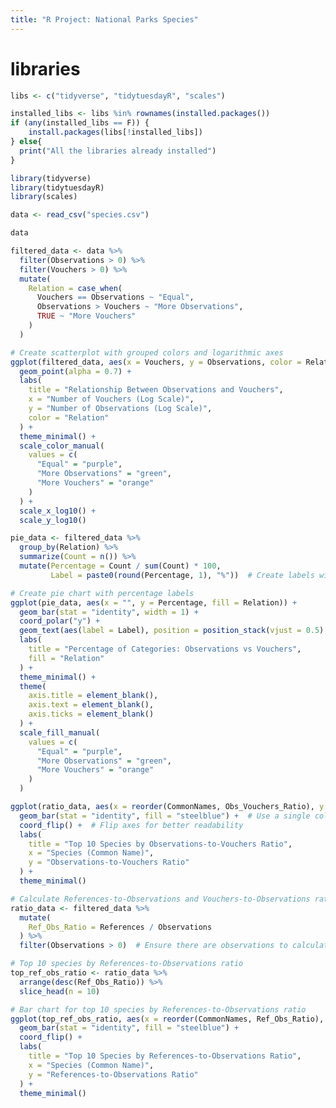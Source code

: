 ```yaml
---
title: "R Project: National Parks Species"
---
```


# libraries 
```r
libs <- c("tidyverse", "tidytuesdayR", "scales")

installed_libs <- libs %in% rownames(installed.packages())
if (any(installed_libs == F)) {
    install.packages(libs[!installed_libs])
} else{
  print("All the libraries already installed")
}
```

```r
library(tidyverse)
library(tidytuesdayR)
library(scales)
```

```r
data <- read_csv("species.csv")

data

```


```r

filtered_data <- data %>%
  filter(Observations > 0) %>%
  filter(Vouchers > 0) %>%
  mutate(
    Relation = case_when(
      Vouchers == Observations ~ "Equal",
      Observations > Vouchers ~ "More Observations",
      TRUE ~ "More Vouchers"
    )
  )

# Create scatterplot with grouped colors and logarithmic axes
ggplot(filtered_data, aes(x = Vouchers, y = Observations, color = Relation)) +
  geom_point(alpha = 0.7) +
  labs(
    title = "Relationship Between Observations and Vouchers",
    x = "Number of Vouchers (Log Scale)",
    y = "Number of Observations (Log Scale)",
    color = "Relation"
  ) +
  theme_minimal() +
  scale_color_manual(
    values = c(
      "Equal" = "purple",
      "More Observations" = "green",
      "More Vouchers" = "orange"
    )
  ) +
  scale_x_log10() +  
  scale_y_log10() 
````

```r

pie_data <- filtered_data %>%
  group_by(Relation) %>%
  summarize(Count = n()) %>%
  mutate(Percentage = Count / sum(Count) * 100,
         Label = paste0(round(Percentage, 1), "%"))  # Create labels with percentages

# Create pie chart with percentage labels
ggplot(pie_data, aes(x = "", y = Percentage, fill = Relation)) +
  geom_bar(stat = "identity", width = 1) +
  coord_polar("y") +
  geom_text(aes(label = Label), position = position_stack(vjust = 0.5), size = 4) +  # Add percentage labels
  labs(
    title = "Percentage of Categories: Observations vs Vouchers",
    fill = "Relation"
  ) +
  theme_minimal() +
  theme(
    axis.title = element_blank(),
    axis.text = element_blank(),
    axis.ticks = element_blank()
  ) +
  scale_fill_manual(
    values = c(
      "Equal" = "purple",
      "More Observations" = "green",
      "More Vouchers" = "orange"
    )
  )

````

```r

ggplot(ratio_data, aes(x = reorder(CommonNames, Obs_Vouchers_Ratio), y = Obs_Vouchers_Ratio)) +
  geom_bar(stat = "identity", fill = "steelblue") +  # Use a single color
  coord_flip() +  # Flip axes for better readability
  labs(
    title = "Top 10 Species by Observations-to-Vouchers Ratio",
    x = "Species (Common Name)",
    y = "Observations-to-Vouchers Ratio"
  ) +
  theme_minimal()


````
```r

# Calculate References-to-Observations and Vouchers-to-Observations ratios
ratio_data <- filtered_data %>%
  mutate(
    Ref_Obs_Ratio = References / Observations
  ) %>%
  filter(Observations > 0)  # Ensure there are observations to calculate the ratios

# Top 10 species by References-to-Observations ratio
top_ref_obs_ratio <- ratio_data %>%
  arrange(desc(Ref_Obs_Ratio)) %>%
  slice_head(n = 10)

# Bar chart for top 10 species by References-to-Observations ratio
ggplot(top_ref_obs_ratio, aes(x = reorder(CommonNames, Ref_Obs_Ratio), y = Ref_Obs_Ratio)) +
  geom_bar(stat = "identity", fill = "steelblue") +
  coord_flip() +
  labs(
    title = "Top 10 Species by References-to-Observations Ratio",
    x = "Species (Common Name)",
    y = "References-to-Observations Ratio"
  ) +
  theme_minimal()



````

